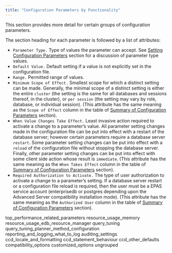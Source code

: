 ```yaml
---
title: "Configuration Parameters by Functionality"
---
```


<div id="configuration_parameters_by_functionality" class="registered_link"></div>




This section provides more detail for certain groups of configuration parameters.

The section heading for each parameter is followed by a list of attributes:

  - `Parameter Type.` Type of values the parameter can accept. See [Setting Configuration Parameters](../03_configuration_parameters/01_setting_new_parameters#setting_configuration_parameters) section for a discussion of parameter type values.
  - `Default Value.` Default setting if a value is not explicitly set in the configuration file.
  - `Range.` Permitted range of values.
  - `Minimum Scope of Effect.` Smallest scope for which a distinct setting can be made. Generally, the minimal scope of a distinct setting is either the entire `cluster` (the setting is the same for all databases and sessions thereof, in the cluster), or `per session` (the setting may vary by role, database, or individual session). (This attribute has the same meaning as the `Scope of Effect` column in the table of [Summary of Configuration Parameters](../03_configuration_parameters/02_summary_of_configuration_parameters#summary_of_configuration_parameters) section).
  - `When Value Changes Take Effect.` Least invasive action required to activate a change to a parameter’s value. All parameter setting changes made in the configuration file can be put into effect with a restart of the database server; however certain parameters require a database server `restart`. Some parameter setting changes can be put into effect with a `reload` of the configuration file without stopping the database server. Finally, other parameter setting changes can be put into effect with some client side action whose result is `immediate`. (This attribute has the same meaning as the `When Takes Effect` column in the table of [Summary of Configuration Parameters](../03_configuration_parameters/02_summary_of_configuration_parameters#summary_of_configuration_parameters) section).
  - `Required Authorization to Activate.` The type of user authorization to activate a change to a parameter’s setting. If a database server restart or a configuration file reload is required, then the user must be a EPAS service account (enterprisedb or postgres depending upon the Advanced Server compatibility installation mode). (This attribute has the same meaning as the `Authorized User` column in the table of [Summary of Configuration Parameters](../03_configuration_parameters/02_summary_of_configuration_parameters#summary_of_configuration_parameters) section).

<div class="toctree" data-maxdepth="3">

top_performance_related_parameters resource_usage_memory resource_usage_edb_resource_manager query_tuning query_tuning_planner_method_configuration reporting_and_logging_what_to_log auditing_settings ccd_locale_and_formatting ccd_statement_behaviour ccd_other_defaults compatibility_options customized_options ungrouped

</div>
